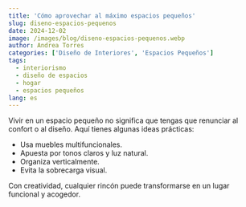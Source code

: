 ```yaml
---
title: 'Cómo aprovechar al máximo espacios pequeños'
slug: diseno-espacios-pequenos
date: 2024-12-02
image: /images/blog/diseno-espacios-pequenos.webp
author: Andrea Torres
categories: ['Diseño de Interiores', 'Espacios Pequeños']
tags:
  - interiorismo
  - diseño de espacios
  - hogar
  - espacios pequeños
lang: es
---
```


Vivir en un espacio pequeño no significa que tengas que renunciar al confort o al diseño. Aquí tienes algunas ideas prácticas:

- Usa muebles multifuncionales.
- Apuesta por tonos claros y luz natural.
- Organiza verticalmente.
- Evita la sobrecarga visual.

Con creatividad, cualquier rincón puede transformarse en un lugar funcional y acogedor.

